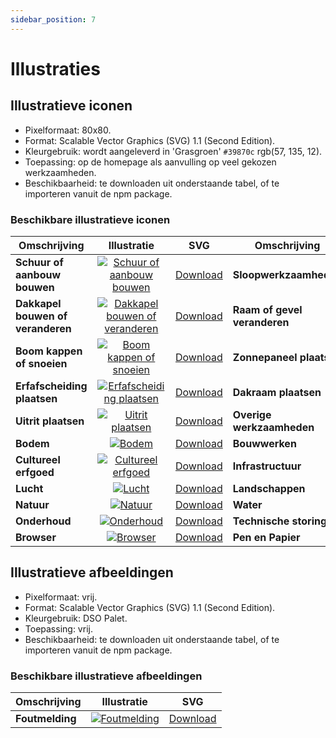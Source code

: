 ```yaml
---
sidebar_position: 7
---
```


# Illustraties

## Illustratieve iconen

- Pixelformaat: 80x80.
- Format: Scalable Vector Graphics (SVG) 1.1 (Second Edition).
- Kleurgebruik: wordt aangeleverd in 'Grasgroen' `#39870c` rgb(57, 135, 12).
- Toepassing: op de homepage als aanvulling op veel gekozen werkzaamheden.
- Beschikbaarheid: te downloaden uit onderstaande tabel, of te importeren vanuit de npm package.

### Beschikbare illustratieve iconen

| Omschrijving                      |                                                              Illustratie                                                               |                        SVG                        | Omschrijving                 |                                                            Illustratie                                                             |                       SVG                       |
| --------------------------------- | :------------------------------------------------------------------------------------------------------------------------------------: | :-----------------------------------------------: | ---------------------------- | :--------------------------------------------------------------------------------------------------------------------------------: | :---------------------------------------------: |
| **Schuur of aanbouw bouwen**      | [![Schuur of aanbouw bouwen](/graphics/aanbouw_schuur_plaatsen.svg "Schuur of aanbouw bouwen")](/graphics/aanbouw_schuur_plaatsen.svg) | [Download](/graphics/aanbouw_schuur_plaatsen.svg) | **Sloopwerkzaamheden**       |                      [![Sloopwerkzaamheden](/graphics/slopen.svg "Sloopwerkzaamheden")](/graphics/slopen.svg)                      |        [Download](/graphics/slopen.svg)         |
| **Dakkapel bouwen of veranderen** |  [![Dakkapel bouwen of veranderen](/graphics/dakkapel_plaatsen.svg "Dakkapel bouwen of veranderen")](/graphics/dakkapel_plaatsen.svg)  |    [Download](/graphics/dakkapel_plaatsen.svg)    | **Raam of gevel veranderen** | [![Raam of gevel veranderen](/graphics/raam_gevel_veranderen.svg "Raam of gevel veranderen")](/graphics/raam_gevel_veranderen.svg) | [Download](/graphics/raam_gevel_veranderen.svg) |
| **Boom kappen of snoeien**        |               [![Boom kappen of snoeien](/graphics/boom_kappen.svg "Boom kappen of snoeien")](/graphics/boom_kappen.svg)               |       [Download](/graphics/boom_kappen.svg)       | **Zonnepaneel plaatsen**     |     [![Zonnepaneel plaatsen](/graphics/zonnepanelen_plaatsen.svg "Zonnepaneel plaatsen")](/graphics/zonnepanelen_plaatsen.svg)     | [Download](/graphics/zonnepanelen_plaatsen.svg) |
| **Erfafscheiding plaatsen**       |  [![Erfafscheiding plaatsen](/graphics/erfafscheiding_plaatsen.svg "Erfafscheiding plaatsen")](/graphics/erfafscheiding_plaatsen.svg)  | [Download](/graphics/erfafscheiding_plaatsen.svg) | **Dakraam plaatsen**         |              [![Dakraam plaatsen](/graphics/dakraam_plaatsen.svg "Dakraam plaatsen")](/graphics/dakraam_plaatsen.svg)              |   [Download](/graphics/dakraam_plaatsen.svg)    |
| **Uitrit plaatsen**               |                  [![Uitrit plaatsen](/graphics/uitrit_plaatsen.svg "Uitrit plaatsen")](/graphics/uitrit_plaatsen.svg)                  |     [Download](/graphics/uitrit_plaatsen.svg)     | **Overige werkzaamheden**    |                 [![Overige werkzaamheden](/graphics/overigen.svg "Overige werkzaamheden")](/graphics/overigen.svg)                 |       [Download](/graphics/overigen.svg)        |
| **Bodem**                         |                                      [![Bodem](/graphics/bodem.svg "Bodem")](/graphics/bodem.svg)                                      |          [Download](/graphics/bodem.svg)          | **Bouwwerken**               |                          [![Bouwwerken](/graphics/bouwwerken.svg "Bouwwerken")](/graphics/bouwwerken.svg)                          |      [Download](/graphics/bouwwerken.svg)       |
| **Cultureel erfgoed**             |              [![Cultureel erfgoed](/graphics/cultureel_erfgoed.svg "Cultureel erfgoed")](/graphics/cultureel_erfgoed.svg)              |    [Download](/graphics/cultureel_erfgoed.svg)    | **Infrastructuur**           |                  [![Infrastructuur](/graphics/infrastructuur.svg "Infrastructuur")](/graphics/infrastructuur.svg)                  |    [Download](/graphics/infrastructuur.svg)     |
| **Lucht**                         |                                      [![Lucht](/graphics/lucht.svg "Lucht")](/graphics/lucht.svg)                                      |          [Download](/graphics/lucht.svg)          | **Landschappen**             |                      [![Landschappen](/graphics/landschappen.svg "Landschappen")](/graphics/landschappen.svg)                      |     [Download](/graphics/landschappen.svg)      |
| **Natuur**                        |                                    [![Natuur](/graphics/natuur.svg "Natuur")](/graphics/natuur.svg)                                    |         [Download](/graphics/natuur.svg)          | **Water**                    |                                    [![Water](/graphics/water.svg "Water")](/graphics/water.svg)                                    |         [Download](/graphics/water.svg)         |
| **Onderhoud**                     |                              [![Onderhoud](/graphics/onderhoud.svg "Onderhoud")](/graphics/onderhoud.svg)                              |        [Download](/graphics/onderhoud.svg)        | **Technische storing**       |          [![Technische storing](/graphics/technische_storing.svg "Technische storing")](/graphics/technische_storing.svg)          |  [Download](/graphics/technische_storing.svg)   |
| **Browser**                       |                                  [![Browser](/graphics/browser.svg "Browser")](/graphics/browser.svg)                                  |         [Download](/graphics/browser.svg)         | **Pen en Papier**            |                    [![Technische storing](/graphics/pen_papier.svg "Pen en papier")](/graphics/pen_papier.svg)                     |      [Download](/graphics/pen_papier.svg)       |

## Illustratieve afbeeldingen

- Pixelformaat: vrij.
- Format: Scalable Vector Graphics (SVG) 1.1 (Second Edition).
- Kleurgebruik: DSO Palet.
- Toepassing: vrij.
- Beschikbaarheid: te downloaden uit onderstaande tabel, of te importeren vanuit de npm package.

### Beschikbare illustratieve afbeeldingen

| Omschrijving    |                                     Illustratie                                      |                  SVG                  |
| --------------- | :----------------------------------------------------------------------------------: | :-----------------------------------: |
| **Foutmelding** | [![Foutmelding](/graphics/foutmelding.svg "Foutmelding")](/graphics/foutmelding.svg) | [Download](/graphics/foutmelding.svg) |
